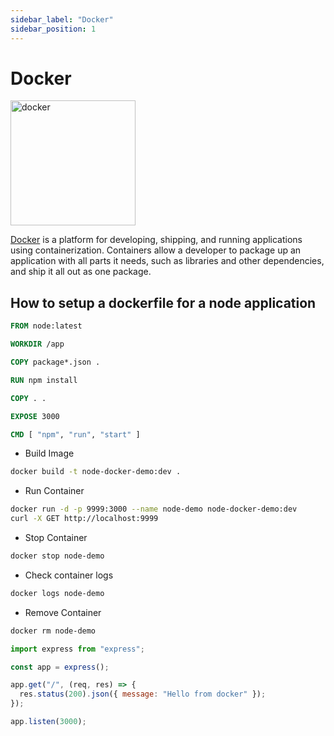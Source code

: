```yaml
---
sidebar_label: "Docker"
sidebar_position: 1
---
```



# Docker

<img
  src="https://e7.pngegg.com/pngimages/219/411/png-clipart-docker-logo-kubernetes-microservices-cloud-computing-dockers-logo-text-logo-thumbnail.png"
  alt="docker"
  width="200"
/>

[Docker](https://www.docker.com/) is a platform for developing, shipping, and running applications using containerization. Containers allow a developer to package up an application with all parts it needs, such as libraries and other dependencies, and ship it all out as one package.

## How to setup a dockerfile for a node application

<Tabs>

<TabItem value="Dockerfile">

```Dockerfile
FROM node:latest

WORKDIR /app

COPY package*.json .

RUN npm install

COPY . .

EXPOSE 3000

CMD [ "npm", "run", "start" ]
```

</TabItem>

<TabItem value="Commands">

- Build Image

```bash
docker build -t node-docker-demo:dev .
```
- Run Container

```bash
docker run -d -p 9999:3000 --name node-demo node-docker-demo:dev
curl -X GET http://localhost:9999
```

- Stop Container

```bash
docker stop node-demo
```

- Check container logs

```bash
docker logs node-demo
```

- Remove Container

```bash
docker rm node-demo
```

</TabItem>

<TabItem value="app.js">

```js
import express from "express";

const app = express();

app.get("/", (req, res) => {
  res.status(200).json({ message: "Hello from docker" });
});

app.listen(3000);
```

</TabItem>

</Tabs>
